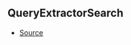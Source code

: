## QueryExtractorSearch



- [Source](https://github.com/Androz2091/discord-player/blob/e7a50df/packages/discord-player/src/types/types.ts#L401)